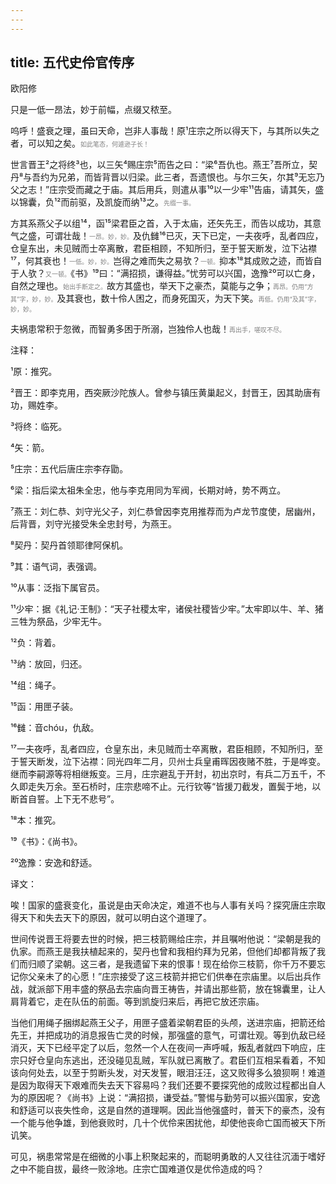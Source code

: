 ```yaml
---
---
---
```

title: 五代史伶官传序
---




欧阳修





只是一低一昂法，妙于前幅，点缀又秾至。





呜呼！盛衰之理，虽曰天命，岂非人事哉！原¹庄宗之所以得天下，与其所以失之者，可以知之矣。<font color=gray size=0.8rem>如此笔态，何遽逊子长！</font>

世言晋王²之将终³也，以三矢⁴赐庄宗⁵而告之曰：“梁⁶吾仇也。燕王⁷吾所立，契丹⁸与吾约为兄弟，而皆背晋以归梁。此三者，吾遗恨也。与尔三矢，尔其⁹无忘乃父之志！”庄宗受而藏之于庙。其后用兵，则遣从事¹⁰以一少牢¹¹告庙，请其矢，盛以锦囊，负¹²而前驱，及凯旋而纳¹³之。<font color=gray size=0.8rem>先缀一事。</font>

方其系燕父子以组¹⁴，函¹⁵梁君臣之首，入于太庙，还矢先王，而告以成功，其意气之盛，可谓壮哉！<font color=gray size=0.8rem>一昂。妙，妙。</font>及仇雠¹⁶已灭，天下已定，一夫夜呼，乱者四应，仓皇东出，未见贼而士卒离散，君臣相顾，不知所归，至于誓天断发，泣下沾襟¹⁷，何其衰也！<font color=gray size=0.8rem>一低。妙，妙。</font>岂得之难而失之易欤？<font color=gray size=0.8rem>一顿。</font>抑本¹⁸其成败之迹，而皆自于人欤？<font color=gray size=0.8rem>又一顿。</font>《书》¹⁹曰：“满招损，谦得益。”忧劳可以兴国，逸豫²⁰可以亡身，自然之理也。<font color=gray size=0.8rem>始出手断定之。</font>故方其盛也，举天下之豪杰，莫能与之争；<font color=gray size=0.8rem>再昂。仍用“方其”字，妙，妙。</font>及其衰也，数十伶人困之，而身死国灭，为天下笑。<font color=gray size=0.8rem>再低。仍用“及其”字，妙，妙。</font>

夫祸患常积于忽微，而智勇多困于所溺，岂独伶人也哉！<font color=gray size=0.8rem>再出手，嗟叹不尽。</font>

注释：

¹原：推究。

²晋王：即李克用，西突厥沙陀族人。曾参与镇压黄巢起义，封晋王，因其助唐有功，赐姓李。

³将终：临死。

⁴矢：箭。

⁵庄宗：五代后唐庄宗李存勖。

⁶梁：指后梁太祖朱全忠，他与李克用同为军阀，长期对峙，势不两立。

⁷燕王：刘仁恭、刘守光父子，刘仁恭曾因李克用推荐而为卢龙节度使，居幽州，后背晋，刘守光接受朱全忠封号，为燕王。

⁸契丹：契丹首领耶律阿保机。

⁹其：语气词，表强调。

¹⁰从事：泛指下属官员。

¹¹少牢：据《礼记·王制》：“天子社稷太牢，诸侯社稷皆少牢。”太牢即以牛、羊、猪三牲为祭品，少牢无牛。

¹²负：背着。

¹³纳：放回，归还。

¹⁴组：绳子。

¹⁵函：用匣子装。

¹⁶雠：音chóu，仇敌。

¹⁷一夫夜呼，乱者四应，仓皇东出，未见贼而士卒离散，君臣相顾，不知所归，至于誓天断发，泣下沾襟：同光四年二月，贝州士兵皇甫晖因夜赌不胜，于是哗变。继而李嗣源等将相继叛变。三月，庄宗避乱于开封，初出京时，有兵二万五千，不久即走失万余。至石桥时，庄宗悲啼不止。元行钦等“皆援刀截发，置鬓于地，以断首自誓。上下无不悲号”。

¹⁸本：推究。

¹⁹《书》：《尚书》。

²⁰逸豫：安逸和舒适。

译文：

唉！国家的盛衰变化，虽说是由天命决定，难道不也与人事有关吗？探究唐庄宗取得天下和失去天下的原因，就可以明白这个道理了。

世间传说晋王将要去世的时候，把三枝箭赐给庄宗，并且嘱咐他说：“梁朝是我的仇家。而燕王是我扶植起来的，契丹也曾和我相约拜为兄弟，但他们却都背叛了我们而归顺了梁朝。这三者，是我遗留下来的恨事！现在给你三枝箭，你千万不要忘记你父亲未了的心愿！”庄宗接受了这三枝箭并把它们供奉在宗庙里。以后出兵作战，就派部下用丰盛的祭品去宗庙向晋王祷告，并请出那些箭，放在锦囊里，让人肩背着它，走在队伍的前面。等到凯旋归来后，再把它放还宗庙。

当他们用绳子捆绑起燕王父子，用匣子盛着梁朝君臣的头颅，送进宗庙，把箭还给先王，并把成功的消息报告亡灵的时候，那强盛的意气，可谓壮观。等到仇敌已经消灭，天下已经平定了以后，忽然一个人在夜间一声呼喊，叛乱者就四下响应，庄宗只好仓皇向东逃出，还没碰见乱贼，军队就已离散了。君臣们互相呆看着，不知该向何处去，以至于剪断头发，对天发誓，眼泪汪汪，这又败得多么狼狈啊！难道是因为取得天下艰难而失去天下容易吗？我们还要不要探究他的成败过程都出自人为的原因呢？《尚书》上说：“满招损，谦受益。”警惕与勤劳可以振兴国家，安逸和舒适可以丧失性命，这是自然的道理啊。因此当他强盛时，普天下的豪杰，没有一个能与他争雄，到他衰败时，几十个优伶来困扰他，却使他丧命亡国而被天下所讥笑。

可见，祸患常常是在细微的小事上积聚起来的，而聪明勇敢的人又往往沉湎于嗜好之中不能自拔，最终一败涂地。庄宗亡国难道仅是优伶造成的吗？